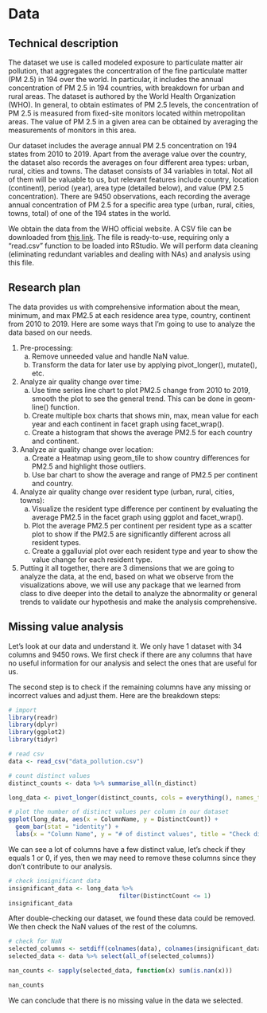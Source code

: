 # Data

## Technical description

The dataset we use is called modeled exposure to particulate matter air pollution, that aggregates the concentration of the fine particulate matter (PM 2.5) in 194 over the world. In particular, it includes the annual concentration of PM 2.5 in 194 countries, with breakdown for urban and rural areas. The dataset is authored by the World Health Organization (WHO). In general, to obtain estimates of PM 2.5 levels, the concentration of PM 2.5 is measured from fixed-site monitors located within metropolitan areas. The value of PM 2.5 in a given area can be obtained by averaging the measurements of monitors in this area.

Our dataset includes the average annual PM 2.5 concentration on 194 states from 2010 to 2019.  Apart from the average value over the country, the dataset also records the averages on four different area types: urban, rural, cities and towns. The dataset consists of 34 variables in total. Not all of them will be valuable to us, but relevant features include country, location (continent), period (year), area type (detailed below), and value (PM 2.5 concentration). There are 9450 observations, each recording the average annual concentration of PM 2.5 for a specific area type (urban, rural, cities, towns, total) of one of the 194 states in the world.

We obtain the data from the WHO official website. A CSV file can be downloaded from [this link](https://www.who.int/data/gho/data/themes/air-pollution/modelled-exposure-of-pm-air-pollution-exposure). The file is ready-to-use, requiring only a “read.csv” function to be loaded into RStudio. We will perform data cleaning (eliminating redundant variables and dealing with NAs) and analysis using this file.


## Research plan

The data provides us with comprehensive information about the mean, minimum, and max PM2.5 at each residence area type, country, continent from 2010 to 2019. Here are some ways that I’m going to use to analyze the data based on our needs.

1. Pre-processing:
    a. Remove unneeded value and handle NaN value.
    b. Transform the data for later use by applying pivot_longer(), mutate(), etc.
    
2. Analyze air quality change over time:
    a. Use time series line chart to plot PM2.5 change from 2010 to 2019, smooth the plot to see the general trend. This can be done in geom-line() function.
    b. Create multiple box charts that shows min, max, mean value for each year and each continent in facet graph using facet_wrap().
    c. Create a histogram that shows the average PM2.5 for each country and continent.
    
3. Analyze air quality change over location:
    a. Create a Heatmap using geom_tile to show country differences for PM2.5 and highlight those outliers.
    b. Use bar chart to show the average and range of PM2.5 per continent and country.
    
4. Analyze air quality change over resident type (urban, rural, cities, towns):
    a. Visualize the resident type difference per continent by evaluating the average PM2.5 in the facet graph using ggplot and facet_wrap().
    b. Plot the average PM2.5 per continent per resident type as a scatter plot to show if the PM2.5 are significantly different across all resident types.
    c. Create a ggalluvial plot over each resident type and year to show the value change for each resident type.
    
5. Putting it all together, there are 3 dimensions that we are going to analyze the data, at the end, based on what we observe from the visualizations above, we will use any package that we learned from class to dive deeper into the detail to analyze the abnormality or general trends to validate our hypothesis and make the analysis comprehensive.


## Missing value analysis

Let’s look at our data and understand it. We only have 1 dataset with 34 columns and 9450 rows. We first check if there are any columns that have no useful information for our analysis and select the ones that are useful for us.

The second step is to check if the remaining columns have any missing or incorrect values and adjust them. Here are the breakdown steps:

```r
# import
library(readr)
library(dplyr)
library(ggplot2)
library(tidyr)

# read csv
data <- read_csv("data_pollution.csv")

```
```r

# count distinct values
distinct_counts <- data %>% summarise_all(n_distinct)

long_data <- pivot_longer(distinct_counts, cols = everything(), names_to = "ColumnName", values_to = "DistinctCount")

# plot the number of distinct values per column in our dataset
ggplot(long_data, aes(x = ColumnName, y = DistinctCount)) +
  geom_bar(stat = "identity") +
  labs(x = "Column Name", y = "# of distinct values", title = "Check distinct values")

```

We can see a lot of columns have a few distinct value, let's check if they equals 1 or 0, if yes, then we may need to remove these columns since they don't contribute to our analysis.

```r

# check insignificant data
insignificant_data <- long_data %>% 
                               filter(DistinctCount <= 1)
insignificant_data
```

After double-checking our dataset, we found these data could be removed. We then check the NaN values of the rest of the columns.

```r

# check for NaN
selected_columns <- setdiff(colnames(data), colnames(insignificant_data))
selected_data <- data %>% select(all_of(selected_columns))

nan_counts <- sapply(selected_data, function(x) sum(is.nan(x)))

nan_counts
```

We can conclude that there is no missing value in the data we selected. 
